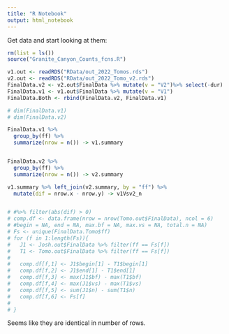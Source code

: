 ```yaml
---
title: "R Notebook"
output: html_notebook
---
```



Get data and start looking at them:

```r
rm(list = ls())
source("Granite_Canyon_Counts_fcns.R")

v1.out <- readRDS("RData/out_2022_Tomos.rds")
v2.out <- readRDS("RData/out_2022_Tomo_v2.rds")
FinalData.v2 <- v2.out$FinalData %>% mutate(v = "V2")%>% select(-dur)
FinalData.v1 <- v1.out$FinalData %>% mutate(v = "V1") 
FinalData.Both <- rbind(FinalData.v2, FinalData.v1)

# dim(FinalData.v1)
# dim(FinalData.v2)

FinalData.v1 %>% 
  group_by(ff) %>% 
  summarize(nrow = n()) -> v1.summary


FinalData.v2 %>% 
  group_by(ff) %>% 
  summarize(nrow = n()) -> v2.summary

v1.summary %>% left_join(v2.summary, by = "ff") %>%
  mutate(dif = nrow.x - nrow.y) -> v1Vsv2_n


# #%>% filter(abs(dif) > 0) 
# comp.df <- data.frame(nrow = nrow(Tomo.out$FinalData), ncol = 6) 
# #begin = NA, end = NA, max.bf = NA, max.vs = NA, total.n = NA)
# Fs <- unique(FinalData.Tomo$ff)
# for (f in 1:length(Fs)){
#   J1 <- Josh.out$FinalData %>% filter(ff == Fs[f])
#   T1 <- Tomo.out$FinalData %>% filter(ff == Fs[f])
#   
#   comp.df[f,1] <- J1$begin[1] - T1$begin[1]
#   comp.df[f,2] <- J1$end[1] - T1$end[1]
#   comp.df[f,3] <- max(J1$bf) - max(T1$bf)
#   comp.df[f,4] <- max(J1$vs) - max(T1$vs)
#   comp.df[f,5] <- sum(J1$n) - sum(T1$n)
#   comp.df[f,6] <- Fs[f]
# 
# }

```


Seems like they are identical in number of rows. 

